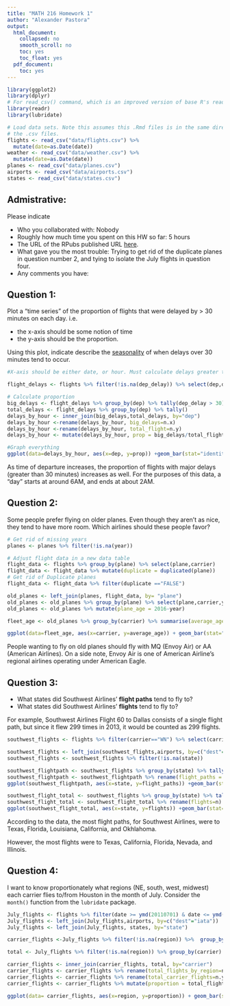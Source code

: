 ```yaml
---
title: "MATH 216 Homework 1"
author: "Alexander Pastora"
output:
  html_document:
    collapsed: no
    smooth_scroll: no
    toc: yes
    toc_float: yes
  pdf_document:
    toc: yes
---
```


```r
library(ggplot2)
library(dplyr)
# For read_csv() command, which is an improved version of base R's read.csv()
library(readr) 
library(lubridate)

# Load data sets. Note this assumes this .Rmd files is in the same directory as
# the .csv files.
flights <- read_csv("data/flights.csv") %>% 
  mutate(date=as.Date(date))
weather <- read_csv("data/weather.csv") %>% 
  mutate(date=as.Date(date))
planes <- read_csv("data/planes.csv")
airports <- read_csv("data/airports.csv")
states <- read_csv("data/states.csv")
```





## Admistrative:

Please indicate

* Who you collaborated with: Nobody
* Roughly how much time you spent on this HW so far: 5 hours
* The URL of the RPubs published URL [here](https://www.nhl.com/).
* What gave you the most trouble: Trying to get rid of the duplicate planes in question number 2, and tying to isolate the July flights in question four.
* Any comments you have:





## Question 1:

Plot a "time series" of the proportion of flights that were delayed by > 30 minutes on each day.  i.e.
 
* the x-axis should be some notion of time
* the y-axis should be the proportion.

Using this plot, indicate describe the
[seasonality](https://en.wikipedia.org/wiki/Seasonality) of when delays over 30
minutes tend to occur.

```r
#X-axis should be either date, or hour. Must calculate delays greater than 30 min.

flight_delays <- flights %>% filter(!is.na(dep_delay)) %>% select(dep,dep_delay)

# Calculate proportion
big_delays <- flight_delays %>% group_by(dep) %>% tally(dep_delay > 30)
total_delays <- flight_delays %>% group_by(dep) %>% tally()
delays_by_hour <- inner_join(big_delays,total_delays, by="dep")
delays_by_hour <-rename(delays_by_hour, big_delays=n.x)
delays_by_hour <-rename(delays_by_hour, total_flight=n.y)
delays_by_hour <- mutate(delays_by_hour, prop = big_delays/total_flight)

#Graph everything
ggplot(data=delays_by_hour, aes(x=dep, y=prop)) +geom_bar(stat="identity") + geom_smooth(se=FALSE)
```

As time of departure increases, the proportion of flights with major delays (greater than 30 minutes) increases as well. For the purposes of this data, a "day" starts at around 6AM, and ends at about 2AM.



## Question 2:

Some people prefer flying on older planes.  Even though they aren't as nice,
they tend to have more room.  Which airlines should these people favor?

```r
# Get rid of missing years
planes <- planes %>% filter(!is.na(year))

# Adjust flight data in a new data table
flight_data <- flights %>% group_by(plane) %>% select(plane,carrier)
flight_data <- flight_data %>% mutate(duplicate = duplicated(plane))
# Get rid of Duplicate planes
flight_data <- flight_data %>% filter(duplicate =="FALSE")

old_planes <- left_join(planes, flight_data, by= "plane")
old_planes <- old_planes %>% group_by(plane) %>% select(plane,carrier,year)
old_planes <- old_planes %>% mutate(plane_age = 2016-year)

fleet_age <- old_planes %>% group_by(carrier) %>% summarise(average_age = mean(plane_age))

ggplot(data=fleet_age, aes(x=carrier, y=average_age)) + geom_bar(stat="identity")
```

People wanting to fly on old planes should fly with MQ (Envoy Air) or AA (American Airlines). On a side note, Envoy Air is one of American Airline's regional airlines operating under American Eagle.



## Question 3:

* What states did Southwest Airlines' **flight paths** tend to fly to?
* What states did Southwest Airlines' **flights** tend to fly to?

For example, Southwest Airlines Flight 60 to Dallas consists of a single flight
path, but since it flew 299 times in 2013, it would be counted as 299 flights.

```r
southwest_flights <- flights %>% filter(carrier=="WN") %>% select(carrier,flight, dest, time)

southwest_flights <- left_join(southwest_flights,airports, by=c("dest"="iata"))
southwest_flights <- southwest_flights %>% filter(!is.na(state))

southwest_flightpath <- southwest_flights %>% group_by(state) %>% tally()
southwest_flightpath <- southwest_flightpath %>% rename(flight_paths = n)
ggplot(southwest_flightpath, aes(x=state, y=flight_paths)) +geom_bar(stat="identity") + ggtitle("Southwest Flight Paths")

southwest_flight_total <- southwest_flights %>% group_by(state) %>% tally(time)
southwest_flight_total <- southwest_flight_total %>% rename(flights=n)
ggplot(southwest_flight_total, aes(x=state, y=flights)) +geom_bar(stat="identity") +ggtitle("Southwest Flights")

```

According to the data, the most flight paths, for Southwest Airlines, were to Texas, Florida, Louisiana, California, and Okhlahoma. 

However, the most flights were to Texas, California, Florida, Nevada, and Illinois.


## Question 4:

I want to know proportionately what regions (NE, south, west, midwest) each 
carrier flies to/from Houston in the month of July.  Consider the `month()`
function from the `lubridate` package.

```r

July_flights <- flights %>% filter(date >= ymd(20110701) & date <= ymd(20110731))
July_flights <- left_join(July_flights,airports, by=c("dest"="iata"))
July_flights <- left_join(July_flights, states, by="state")

carrier_flights <-July_flights %>% filter(!is.na(region)) %>%  group_by(carrier, region)  %>% tally()

total <- July_flights %>% filter(!is.na(region)) %>% group_by(carrier) %>% tally()

carrier_flights <- inner_join(carrier_flights, total, by="carrier")
carrier_flights <- carrier_flights %>% rename(total_flights_by_region=n.x) 
carrier_flights <- carrier_flights %>% rename(total_carrier_flights=n.y)
carrier_flights <- carrier_flights %>% mutate(proportion = total_flights_by_region/total_carrier_flights)

ggplot(data= carrier_flights, aes(x=region, y=proportion)) + geom_bar(stat="identity") + facet_wrap(~carrier)

```
